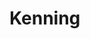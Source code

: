
# Kenning
<ProjectDetails
  floatRight
  region="Iron Islands"
  house="House Kenning"
  type="Keep"
  status="Completed"
  warp="/warp kenning"
  projectLead="dell1862"
  dateStarted="2013-12-09T08:00:00+00:00"
  dateCompleted="2013-12-09T08:00:00+00:00"
/>
